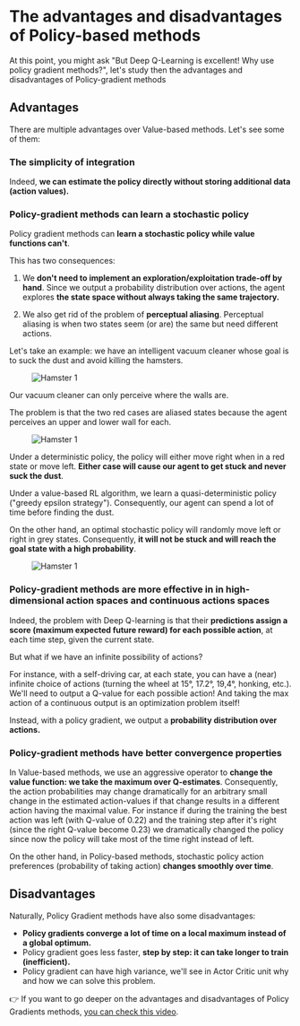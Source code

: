 # The advantages and disadvantages of Policy-based methods

At this point, you might ask "But Deep Q-Learning is excellent! Why use policy gradient methods?", let's study then the advantages and disadvantages of Policy-gradient methods

## Advantages

There are multiple advantages over Value-based methods. Let's see some of them:

### The simplicity of integration

Indeed, **we can estimate the policy directly without storing additional data (action values).**

### Policy-gradient methods can learn a stochastic policy

Policy gradient methods can **learn a stochastic policy while value functions can't**.

This has two consequences:

1. We **don't need to implement an exploration/exploitation trade-off by hand**. Since we output a probability distribution over actions, the agent explores **the state space without always taking the same trajectory.**

2. We also get rid of the problem of **perceptual aliasing**. Perceptual aliasing is when two states seem (or are) the same but need different actions.

Let's take an example: we have an intelligent vacuum cleaner whose goal is to suck the dust and avoid killing the hamsters.

<figure class="image table text-center m-0 w-full">
  <img src="https://huggingface.co/datasets/huggingface-deep-rl-course/course-images/resolve/main/en/unit6/hamster1.jpg" alt="Hamster 1"/>
</figure>

Our vacuum cleaner can only perceive where the walls are.

The problem is that the two red cases are aliased states because the agent perceives an upper and lower wall for each.

<figure class="image table text-center m-0 w-full">
  <img src="https://huggingface.co/datasets/huggingface-deep-rl-course/course-images/resolve/main/en/unit6/hamster2.jpg" alt="Hamster 1"/>
</figure>

Under a deterministic policy, the policy will either move right when in a red state or move left. **Either case will cause our agent to get stuck and never suck the dust**.

Under a value-based RL algorithm, we learn a quasi-deterministic policy ("greedy epsilon strategy"). Consequently, our agent can spend a lot of time before finding the dust.

On the other hand, an optimal stochastic policy will randomly move left or right in grey states. Consequently, **it will not be stuck and will reach the goal state with a high probability**.

<figure class="image table text-center m-0 w-full">
  <img src="https://huggingface.co/datasets/huggingface-deep-rl-course/course-images/resolve/main/en/unit6/hamster3.jpg" alt="Hamster 1"/>
</figure>

### Policy-gradient methods are more effective in in high-dimensional action spaces and continuous actions spaces

Indeed, the problem with Deep Q-learning is that their **predictions assign a score (maximum expected future reward) for each possible action**, at each time step, given the current state.

But what if we have an infinite possibility of actions?

For instance, with a self-driving car, at each state, you can have a (near) infinite choice of actions (turning the wheel at 15°, 17.2°, 19,4°, honking, etc.). We'll need to output a Q-value for each possible action! And taking the max action of a continuous output is an optimization problem itself!

Instead, with a policy gradient, we output a **probability distribution over actions.**

### Policy-gradient methods have better convergence properties
In Value-based methods, we use an aggressive operator to **change the value function: we take the maximum over Q-estimates**.
Consequently, the action probabilities may change dramatically for an arbitrary small change in the estimated action-values if that change results in a different action having the maximal value.
For instance if during the training the best action was left (with Q-value of 0.22) and the training step after it's right (since the right Q-value become 0.23) we dramatically changed the policy since now the policy will take most of the time right instead of left.

On the other hand, in Policy-based methods, stochastic policy action preferences (probability of taking action) **changes smoothly over time**.

## Disadvantages

Naturally, Policy Gradient methods have also some disadvantages:

- **Policy gradients converge a lot of time on a local maximum instead of a global optimum.**
- Policy gradient goes less faster, **step by step: it can take longer to train (inefficient).**
- Policy gradient can have high variance, we'll see in Actor Critic unit why and how we can solve this problem.

👉 If you want to go deeper on the advantages and disadvantages of Policy Gradients methods, [you can check this video](https://youtu.be/y3oqOjHilio).
